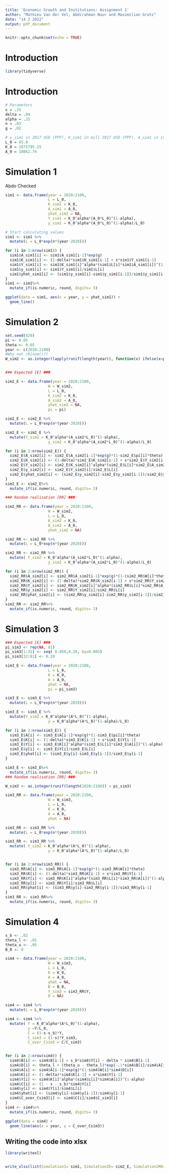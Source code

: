 ```yaml
---
title: 'Economic Growth and Institutions: Assignment 1'
author: "Mathieu Van der Vel, Abdirahman Nuur and Maximilian Grotz"
date: "14 2 2022"
output: pdf_document
---
```


```r
knitr::opts_chunk$set(echo = TRUE)
```

# Introduction

```r
library(tidyverse)
```

# Introduction

```r
# Parameters
s = .25
delta = .04
alpha = .33
n = .03
g = .02

# y_sim1 in 2017 USD (PPP), K_sim1 in mill 2017 USD (PPP), A_sim1 in index
L_0 = 45.0
K_0 = 1075795.25
A_0 = 10862.74
```

# Simulation 1
Abdo Checked
```r
sim1 <- data.frame(year = 2020:2100,
                   L = L_0,
                   K_sim1 = K_0,
                   A_sim1 = A_0,
                   yhat_sim1 = NA,
                   Y_sim1 = K_0^alpha*(A_0*L_0)^(1-alpha),
                   y_sim1 = K_0^alpha*(A_0*L_0)^(1-alpha)/L_0)

# Start calculating values
sim1 <- sim1 %>%
  mutate(L = L_0*exp(n*(year-2020)))

for (i in 2:nrow(sim1)) {
  sim1$A_sim1[i] <- sim1$A_sim1[i-1]*exp(g)
  sim1$K_sim1[i] <- (1-delta)*sim1$K_sim1[i-1] + s*sim1$Y_sim1[i-1]
  sim1$Y_sim1[i] <- sim1$K_sim1[i]^alpha*(sim1$L[i]*sim1$A_sim1[i])^(1-alpha)
  sim1$y_sim1[i] <- sim1$Y_sim1[i]/sim1$L[i]
  sim1$yhat_sim1[i] <- (sim1$y_sim1[i]-sim1$y_sim1[i-1])/sim1$y_sim1[i-1]
}
sim1 <- sim1%>%
  mutate_if(is.numeric, round, digits= 3)

ggplot(data = sim1, aes(x = year, y = yhat_sim1)) +
  geom_line()
```

# Simulation 2

```r
set.seed(420)
pi <- 0.05
theta <- 0.05
year <- c(2020:2100)
#Why not rbinom()??
W_sim2 <- as.integer(lapply(runif(length(year)), function(x) ifelse(x<pi, 1, 0)))


### Expected [E] ###

sim2_E <- data.frame(year = 2020:2100,
                   W = W_sim2,
                   L = L_0,
                   K_sim2 = K_0,
                   A_sim2 = A_0,
                   yhat_sim2 = NA, 
                   pi = pi)

sim2_E <- sim2_E %>%
  mutate(L = L_0*exp(n*(year-2020)))

sim2_E <- sim2_E %>%
  mutate(Y_sim2 = K_0^alpha*(A_sim2*L_0)^(1-alpha),
                   y_sim2 = K_0^alpha*(A_sim2*L_0)^(1-alpha)/L_0)

for (i in 2:nrow(sim2_E)) {
  sim2_E$A_sim2[i] <- sim2_E$A_sim2[i-1]*exp(g)*(1-sim2_E$pi[i]*theta)
  sim2_E$K_sim2[i] <- (1-delta)*sim2_E$K_sim2[i-1] + s*sim2_E$Y_sim2[i-1]
  sim2_E$Y_sim2[i] <- sim2_E$K_sim2[i]^alpha*(sim2_E$L[i]*sim2_E$A_sim2[i])^(1-alpha)
  sim2_E$y_sim2[i] <- sim2_E$Y_sim2[i]/sim2_E$L[i]
  sim2_E$yhat_sim2[i] <- (sim2_E$y_sim2[i]-sim2_E$y_sim2[i-1])/sim2_E$y_sim2[i-1]
}
sim2_E <- sim2_E%>%
  mutate_if(is.numeric, round, digits= 3)

### Random realisation [RR] ###

sim2_RR <- data.frame(year = 2020:2100,
                   W = W_sim2,
                   L = L_0,
                   K_sim2 = K_0,
                   A_sim2 = A_0,
                   yhat_sim2 = NA)

sim2_RR <- sim2_RR %>%
  mutate(L = L_0*exp(n*(year-2020)))

sim2_RR <- sim2_RR %>%
  mutate( Y_sim2 = K_0^alpha*(A_sim2*L_0)^(1-alpha),
                   y_sim2 = K_0^alpha*(A_sim2*L_0)^(1-alpha)/L_0)

for (i in 2:nrow(sim2_RR)) {
  sim2_RR$A_sim2[i] <- sim2_RR$A_sim2[i-1]*exp(g)*(1-(sim2_RR$W[i]*theta))
  sim2_RR$K_sim2[i] <- (1-delta)*sim2_RR$K_sim2[i-1] + s*sim2_RR$Y_sim2[i-1]
  sim2_RR$Y_sim2[i] <- sim2_RR$K_sim2[i]^alpha*(sim2_RR$L[i]*sim2_RR$A_sim2[i])^(1-alpha)
  sim2_RR$y_sim2[i] <- sim2_RR$Y_sim2[i]/sim2_RR$L[i]
  sim2_RR$yhat_sim2[i] <- (sim2_RR$y_sim2[i]-sim2_RR$y_sim2[i-1])/sim2_RR$y_sim2[i-1]
}
sim2_RR <- sim2_RR%>%
  mutate_if(is.numeric, round, digits= 3)
```

# Simulation 3

```r
### Expected [E] ###
pi_sim3 <- rep(NA, 81)
pi_sim3[1:31] <- seq( 0.050,0.20, by=0.005)
pi_sim3[32:81] <- 0.20

sim3_E <- data.frame(year = 2020:2100,
                   L = L_0,
                   K = K_0,
                   A = A_0,
                   yhat = NA, 
                   pi = pi_sim3)

sim3_E <- sim3_E %>%
  mutate(L = L_0*exp(n*(year-2020)))

sim3_E <- sim3_E %>%
  mutate(Y_sim2 = K_0^alpha*(A*L_0)^(1-alpha),
                   y = K_0^alpha*(A*L_0)^(1-alpha)/L_0)

for (i in 2:nrow(sim3_E)) {
  sim3_E$A[i] <- sim3_E$A[i-1]*exp(g)*(1-sim3_E$pi[i]*theta)
  sim3_E$K[i] <- (1-delta)*sim3_E$K[i-1] + s*sim3_E$Y[i-1]
  sim3_E$Y[i] <- sim3_E$K[i]^alpha*(sim3_E$L[i]*sim3_E$A[i])^(1-alpha)
  sim3_E$y[i] <- sim3_E$Y[i]/sim3_E$L[i]
  sim3_E$yhat[i] <- (sim3_E$y[i]-sim3_E$y[i-1])/sim3_E$y[i-1]
}

sim3_E <- sim3_E%>%
  mutate_if(is.numeric, round, digits= 3)
### Random realisation [RR] ###

W_sim3 <- as.integer(runif(length(2020:2100)) < pi_sim3)

sim3_RR <- data.frame(year = 2020:2100,
                   W = W_sim3,
                   L = L_0,
                   K = K_0,
                   A = A_0,
                   yhat = NA)

sim3_RR <- sim3_RR %>%
  mutate(L = L_0*exp(n*(year-2020)))

sim3_RR <- sim3_RR %>%
  mutate( Y_sim2 = K_0^alpha*(A*L_0)^(1-alpha),
                   y = K_0^alpha*(A*L_0)^(1-alpha)/L_0)


for (i in 2:nrow(sim3_RR)) {
  sim3_RR$A[i] <- sim3_RR$A[i-1]*exp(g)*(1-sim3_RR$W[i]*theta)
  sim3_RR$K[i] <- (1-delta)*sim3_RR$K[i-1] + s*sim3_RR$Y[i-1]
  sim3_RR$Y[i] <- sim3_RR$K[i]^alpha*(sim3_RR$L[i]*sim3_RR$A[i])^(1-alpha)
  sim3_RR$y[i] <- sim3_RR$Y[i]/sim3_RR$L[i]
  sim3_RR$yhat[i] <- (sim3_RR$y[i]-sim3_RR$y[i-1])/sim3_RR$y[i-1]
}
sim3_RR <- sim3_RR%>%
  mutate_if(is.numeric, round, digits= 3)
```

# Simulation 4

```r
s_b <- .02
theta_l <- .01
theta_u <- .05
B_0 <- 0

sim4 <- data.frame(year = 2020:2100,
                   W = W_sim3,
                   L = L_0,
                   K = K_0,
                   A = A_0,
                   yhat = NA, 
                   B = B_0, 
                   Y_sim3 = sim3_RR$Y, 
                   D = NA)

sim4 <- sim4 %>%
  mutate(L = L_0*exp(n*(year-2020)))

sim4 <- sim4 %>%
  mutate( Y = K_0^alpha*(A*L_0)^(1-alpha),
          y =Y/L_0, 
          C = (1-s-s_b)*Y, 
          C_sim3 = (1-s)*Y_sim3, 
          C_over_Csim3 = C/C_sim3)


for (i in 2:nrow(sim4)) {
  sim4$B[i] <- sim4$B[i-1] + s_b*sim4$Y[i] - delta * sim4$B[i-1]
  sim4$D[i] <- theta_l + (theta_u - theta_l)*exp(-.1*sim4$B[i]/sim4$A[i-1])
  sim4$A[i] <- sim4$A[i-1]*exp(g)*(1-sim4$W[i]*sim4$D[i])
  sim4$K[i] <- (1-delta)*sim4$K[i-1] + s*sim4$Y[i-1]
  sim4$Y[i] <- sim4$K[i]^alpha*(sim4$L[i]*sim4$A[i])^(1-alpha)
  sim4$C[i] <- (1 - s - s_b)*sim4$Y[i]
  sim4$y[i] <- sim4$Y[i]/sim4$L[i]
  sim4$yhat[i] <- (sim4$y[i]-sim4$y[i-1])/sim4$y[i-1]
  sim4$C_over_Csim3[i] <- sim4$C[i]/sim4$C_sim3[i] 
}
sim4 <- sim4%>%
  mutate_if(is.numeric, round, digits= 3)

ggplot(data = sim4) +
  geom_line(aes(x = year, y = C_over_Csim3))
```

## Writing the code into xlsx

```r
library(writexl)


write_xlsx(list(Simulation1= sim1, Simulation2E= sim2_E, Simulation2RR= sim2_RR, Simulation3E= sim3_E, Simulation3RR= sim3_RR, simulation4 = sim4), col_names = TRUE, "EGI_Assignment1.xlsx")
```

